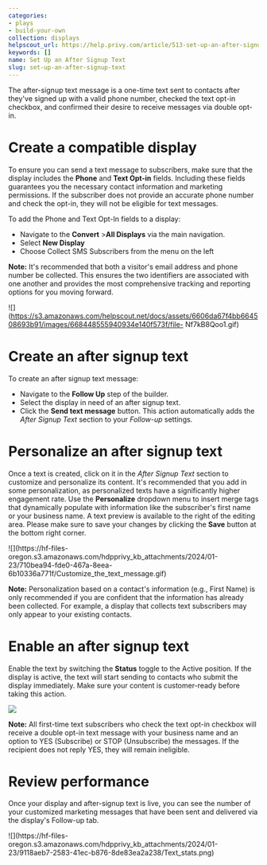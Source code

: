 ```yaml
---
categories:
- plays
- build-your-own
collection: displays
helpscout_url: https://help.privy.com/article/513-set-up-an-after-signup-text
keywords: []
name: Set Up an After Signup Text
slug: set-up-an-after-signup-text
---
```

The after-signup text message is a one-time text sent to contacts after
they've signed up with a valid phone number, checked the text opt-in checkbox,
and confirmed their desire to receive messages via double opt-in.

# Create a compatible display

To ensure you can send a text message to subscribers, make sure that the
display includes the **Phone** and **Text Opt-in** fields. Including these
fields guarantees you the necessary contact information and marketing
permissions. If the subscriber does not provide an accurate phone number and
check the opt-in, they will not be eligible for text messages.

To add the Phone and Text Opt-In fields to a display:

  * Navigate to the **Convert** >**All Displays** via the main navigation. 
  * Select **New Display**
  * Choose Collect SMS Subscribers from the menu on the left

**Note:** It's recommended that both a visitor's email address and phone
number be collected. This ensures the two identifiers are associated with one
another and provides the most comprehensive tracking and reporting options for
you moving forward.

![](https://s3.amazonaws.com/helpscout.net/docs/assets/6606da67f4bb664508693b91/images/668448555940934e140f573f/file-
Nf7kB8Qoo1.gif)

# Create an after signup text

To create an after signup text message:

  * Navigate to the **Follow Up** step of the builder. 
  * Select the display in need of an after signup text. 
  * Click the **Send text message** button. This action automatically adds the _After Signup Text_ section to your _Follow-up_ settings.

# Personalize an after signup text

Once a text is created, click on it in the _After Signup Text_ section to
customize and personalize its content. It's recommended that you add in some
personalization, as personalized texts have a significantly higher engagement
rate. Use the **Personalize** dropdown menu to insert merge tags that
dynamically populate with information like the subscriber's first name or your
business name. A text preview is available to the right of the editing area.
Please make sure to save your changes by clicking the **Save** button at the
bottom right corner.

![](https://hf-files-
oregon.s3.amazonaws.com/hdpprivy_kb_attachments/2024/01-23/710bea94-fde0-467a-8eea-6b10336a771f/Customize_the_text_message.gif)

**Note:** Personalization based on a contact's information (e.g., First Name)
is only recommended if you are confident that the information has already been
collected. For example, a display that collects text subscribers may only
appear to your existing contacts.

# Enable an after signup text

Enable the text by switching the **Status** toggle to the Active position. If
the display is active, the text will start sending to contacts who submit the
display immediately. Make sure your content is customer-ready before taking
this action.

![](https://s3.amazonaws.com/helpscout.net/docs/assets/6606da67f4bb664508693b91/images/668449f05940934e140f5742/file-3TIMkGCmqT.png)

**Note:** All first-time text subscribers who check the text opt-in checkbox
will receive a double opt-in text message with your business name and an
option to YES (Subscribe) or STOP (Unsubscribe) the messages. If the recipient
does not reply YES, they will remain ineligible.

# Review performance

Once your display and after-signup text is live, you can see the number of
your customized marketing messages that have been sent and delivered via the
display's Follow-up tab.

![](https://hf-files-
oregon.s3.amazonaws.com/hdpprivy_kb_attachments/2024/01-23/9118aeb7-2583-41ec-b876-8de83ea2a238/Text_stats.png)

